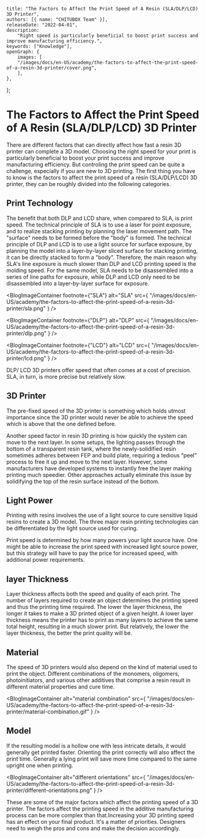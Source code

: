 	title: "The Factors to Affect the Print Speed of A Resin (SLA/DLP/LCD) 3D Printer",
	authors: [{ name: "CHITUBOX Team" }],
	releaseDate: "2022-04-01",
	description:
		"Right speed is particularly beneficial to boost print success and improve manufacturing efficiency.",
	keywords: ["Knowledge"],
	openGraph: {
		images: [
		"/images/docs/en-US/academy/the-factors-to-affect-the-print-speed-of-a-resin-3d-printer/cover.png",
		],
	},
};

# The Factors to Affect the Print Speed of A Resin (SLA/DLP/LCD) 3D Printer

There are different factors that can directly affect how fast a resin 3D printer can complete a 3D model. Choosing the right speed for your print is particularly beneficial to boost your print success and improve manufacturing efficiency. But controling the print speed can be quite a challenge, especially if you are new to 3D printing. The first thing you have to know is the factors to affect the print speed of a resin (SLA/DLP/LCD) 3D printer, they can be roughly divided into the following categories.

## Print Technology

The benefit that both DLP and LCD share, when compared to SLA, is print speed. The technical principle of SLA is to use a laser for point exposure, and to realize stacking printing by planning the laser movement path. The "surface" needs to be formed before the "body" is formed. The technical principle of DLP and LCD is to use a light source for surface exposure, by planning the model into a layer-by-layer sliced surface for stacking printing, it can be directly stacked to form a "body". Therefore, the main reason why SLA's line exposure is much slower than DLP and LCD printing speed is the molding speed. For the same model, SLA needs to be disassembled into a series of line paths for exposure, while DLP and LCD only need to be disassembled into a layer-by-layer surface for exposure.

<BlogImageContainer footnote={"SLA"}
	alt="SLA"
	src={
		"/images/docs/en-US/academy/the-factors-to-affect-the-print-speed-of-a-resin-3d-printer/sla.png"
	}
/>


<BlogImageContainer footnote={"DLP"}
	alt="DLP"
	src={
		"/images/docs/en-US/academy/the-factors-to-affect-the-print-speed-of-a-resin-3d-printer/dlp.png"
	}
/>

<BlogImageContainer footnote={"LCD"}
	alt="LCD"
	src={
		"/images/docs/en-US/academy/the-factors-to-affect-the-print-speed-of-a-resin-3d-printer/lcd.png"
	}
/>


DLP/ LCD 3D printers offer speed that often comes at a cost of precision. SLA, in turn, is more precise but relatively slow.

## 3D Printer

The pre-fixed speed of the 3D printer is something which holds utmost importance since the 3D printer would never be able to achieve the speed which is above that the one defined before.

Another speed factor in resin 3D printing is how quickly the system can move to the next layer. In some setups, the lighting passes through the bottom of a transparent resin tank, where the newly-solidified resin sometimes adheres between FEP and build plate, requiring a tedious “peel” process to free it up and move to the next layer. However, some manufacturers have developed systems to instantly free the layer making printing much speedier. Other approaches actually eliminate this issue by solidifying the top of the resin surface instead of the bottom.

## Light Power

Printing with resins involves the use of a light source to cure sensitive liquid resins to create a 3D model. The three major resin printing technologies can be differentiated by the light source used for curing.

Print speed is determined by how many powers your light source have. One might be able to increase the print speed with increased light source power, but this strategy will have to pay the price for increased speed, with additional power requirements.

## layer Thickness

Layer thickness affects both the speed and quality of each print. The number of layers required to create an object determines the printing speed and thus the printing time required. The lower the layer thickness, the longer it takes to make a 3D printed object of a given height. A lower layer thickness means the printer has to print as many layers to achieve the same total height, resulting in a much slower print. But relatively, the lower the layer thickness, the better the print quality will be.

## Material

The speed of 3D printers would also depend on the kind of material used to print the object. Different combinations of the monomers, oligomers, photoinitiators, and various other additives that comprise a resin result in different material properties and cure time.

<BlogImageContainer
	alt="material combination"
	src={
		"/images/docs/en-US/academy/the-factors-to-affect-the-print-speed-of-a-resin-3d-printer/material-combination.gif"
	}
/>

## Model

If the resulting model is a hollow one with less intricate details, it would generally get printed faster. Orienting the print correctly will also affect the print time. Generally a lying print will save more time compared to the same upright one when printing.

<BlogImageContainer
	alt="different orientations"
	src={
		"/images/docs/en-US/academy/the-factors-to-affect-the-print-speed-of-a-resin-3d-printer/different-orientations.png"
	}
/>


These are some of the major factors which affect the printing speed of a 3D printer. The factors affect the printing speed in the additive manufacturing process can be more complex than that.Increasing your 3D printing speed has an effect on your final product. It's a matter of priorities. Designers need to weigh the pros and cons and make the decision accordingly.
